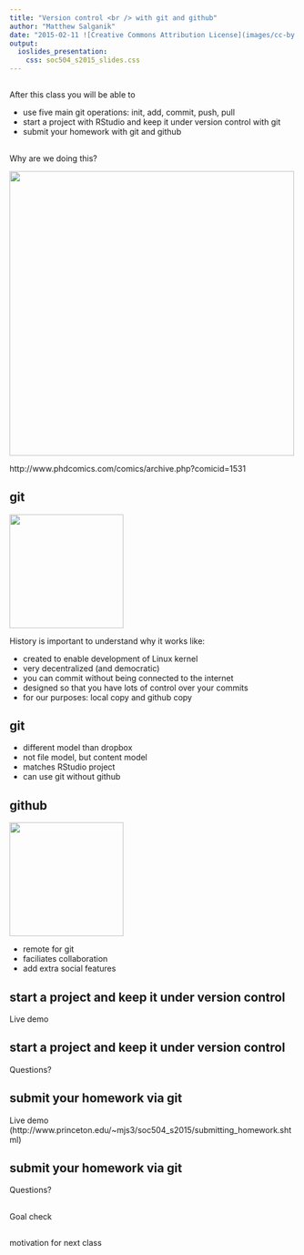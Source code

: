 ```yaml
---
title: "Version control <br /> with git and github"
author: "Matthew Salganik"
date: "2015-02-11 ![Creative Commons Attribution License](images/cc-by.png)"
output: 
  ioslides_presentation:
    css: soc504_s2015_slides.css
---
```



##

After this class you will be able to 

- use five main git operations: init, add, commit, push, pull 
- start a project with RStudio and keep it under version control with git
- submit your homework with git and github

##

Why are we doing this?

<img src="images/final-doc.png" height="500">

<div class="cite">
http://www.phdcomics.com/comics/archive.php?comicid=1531
</div>


## git

<img src="images/Git-Logo-2Color.png" height="200">

History is important to understand why it works like:

- created to enable development of Linux kernel
- very decentralized (and democratic)
- you can commit without being connected to the internet
- designed so that you have lots of control over your commits
- for our purposes: local copy and github copy

## git

- different model than dropbox
- not file model, but content model 
- matches RStudio project 
- can use git without github

## github

<img src="images/Octocat.png" height="200">

- remote for git
- faciliates collaboration
- add extra social features

## start a project and keep it under version control

Live demo

## start a project and keep it under version control

Questions?

## submit your homework via git

Live demo (http://www.princeton.edu/~mjs3/soc504_s2015/submitting_homework.shtml)

## submit your homework via git

Questions?

## 

Goal check

## 

motivation for next class
